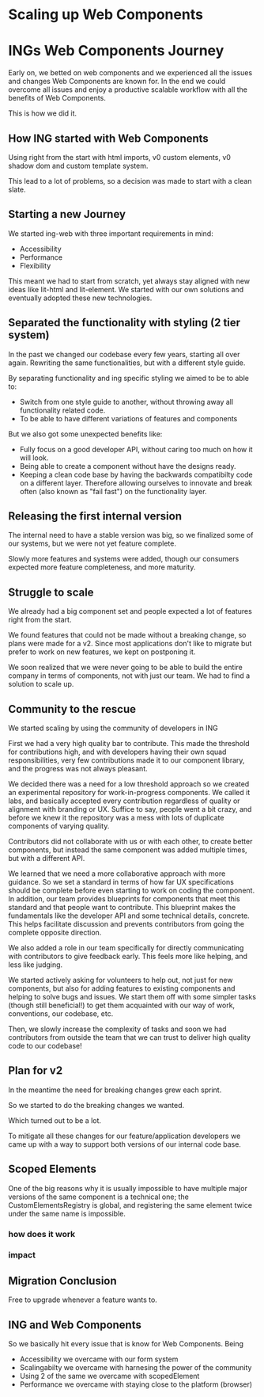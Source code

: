 
<Meta title="Intro/Journey" />

# Scaling up Web Components

# INGs Web Components Journey

Early on, we betted on web components and we experienced all the issues and changes Web Components are known for. In the end we could overcome all issues and enjoy a productive scalable workflow with all the benefits of Web Components.

This is how we did it.

## How ING started with Web Components

Using right from the start with html imports, v0 custom elements, v0 shadow dom and custom template system.

This lead to a lot of problems, so a decision was made to start with a clean slate.

## Starting a new Journey

We started ing-web with three important requirements in mind:

- Accessibility
- Performance
- Flexibility

This meant we had to start from scratch, yet always stay aligned with new ideas like lit-html and lit-element.
We started with our own solutions and eventually adopted these new technologies.

## Separated the functionality with styling (2 tier system)

In the past we changed our codebase every few years, starting all over again. Rewriting the same functionalities, but with a different style guide.

By separating functionality and ing specific styling we aimed to be to able to:

- Switch from one style guide to another, without throwing away all functionality related code.
- To be able to have different variations of features and components

But we also got some unexpected benefits like:

- Fully focus on a good developer API, without caring too much on how it will look.
- Being able to create a component without have the designs ready.
- Keeping a clean code base by having the backwards compatibilty code on a different layer. Therefore allowing ourselves to innovate and break often (also known as "fail fast") on the functionality layer.

## Releasing the first internal version

The internal need to have a stable version was big, so we finalized some of our systems, but we were not yet feature complete.

Slowly more features and systems were added, though our consumers expected more feature completeness, and more maturity.

## Struggle to scale

We already had a big component set and people expected a lot of features right from the start.

We found features that could not be made without a breaking change, so plans were made for a v2. Since most applications don't like to migrate but prefer to work on new features, we kept on postponing it.

We soon realized that we were never going to be able to build the entire company in terms of components, not with just our team.
We had to find a solution to scale up.

## Community to the rescue

We started scaling by using the community of developers in ING

First we had a very high quality bar to contribute. This made the threshold for contributions high, and with developers having their own squad responsibilities, very few contributions made it to our component library, and the progress was not always pleasant.

We decided there was a need for a low threshold approach so we created an experimental repository for work-in-progress components.
We called it labs, and basically accepted every contribution regardless of quality or alignment with branding or UX.
Suffice to say, people went a bit crazy, and before we knew it the repository was a mess with lots of duplicate components of varying quality.

Contributors did not collaborate with us or with each other, to create better components, but instead the same component was added multiple times, but with a different API.

We learned that we need a more collaborative approach with more guidance.
So we set a standard in terms of how far UX specifications should be complete before even starting to work on coding the component.
In addition, our team provides blueprints for components that meet this standard and that people want to contribute.
This blueprint makes the fundamentals like the developer API and some technical details, concrete.
This helps facilitate discussion and prevents contributors from going the complete opposite direction.

We also added a role in our team specifically for directly communicating with contributors to give feedback early. This feels more like helping, and less like judging.

We started actively asking for volunteers to help out, not just for new components, but also for adding features to existing components and helping to solve bugs and issues. We start them off with some simpler tasks (though still beneficial!) to get them acquainted with our way of work, conventions, our codebase, etc.

Then, we slowly increase the complexity of tasks and soon we had contributors from outside the team that we can trust to deliver high quality code to our codebase!

## Plan for v2

In the meantime the need for breaking changes grew each sprint.

So we started to do the breaking changes we wanted.

Which turned out to be a lot.

To mitigate all these changes for our feature/application developers we came up with a way to support both versions of our internal code base.

## Scoped Elements

One of the big reasons why it is usually impossible to have multiple major versions of the same component is a technical one; the CustomElementsRegistry is global, and registering the same element twice under the same name is impossible.

### how does it work

### impact

## Migration Conclusion

Free to upgrade whenever a feature wants to.

## ING and Web Components

So we basically hit every issue that is know for Web Components.
Being

- Accessibility we overcame with our form system
- Scalingabilty we overcame with harnesing the power of the community
- Using 2 of the same we overcame with scopedElement
- Performance we overcame with staying close to the platform (browser)
